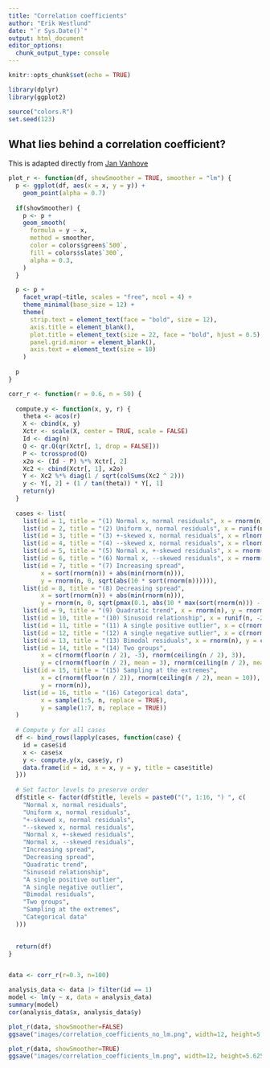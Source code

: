 ```yaml
---
title: "Correlation coefficients"
author: "Erik Westlund"
date: "`r Sys.Date()`"
output: html_document
editor_options: 
  chunk_output_type: console
---
```


```r
knitr::opts_chunk$set(echo = TRUE)

library(dplyr)
library(ggplot2)

source("colors.R")
set.seed(123)
```

## What lies behind a correlation coefficient?

This is adapted directly from [Jan Vanhove](https://janhove.github.io/posts/2016-11-21-what-correlations-look-like/)

```r

plot_r <- function(df, showSmoother = TRUE, smoother = "lm") {
  p <- ggplot(df, aes(x = x, y = y)) +
    geom_point(alpha = 0.7)
  
  if(showSmoother) {
    p <- p +
    geom_smooth(
      formula = y ~ x,
      method = smoother,
      color = colors$green$`500`,
      fill = colors$slate$`300`,
      alpha = 0.3,
    )
  }

  p <- p +
    facet_wrap(~title, scales = "free", ncol = 4) +
    theme_minimal(base_size = 12) +
    theme(
      strip.text = element_text(face = "bold", size = 12),
      axis.title = element_blank(),
      plot.title = element_text(size = 22, face = "bold", hjust = 0.5),
      panel.grid.minor = element_blank(),
      axis.text = element_text(size = 10)
    )
  
  p
}

corr_r <- function(r = 0.6, n = 50) {
  
  compute.y <- function(x, y, r) {
    theta <- acos(r)
    X <- cbind(x, y)
    Xctr <- scale(X, center = TRUE, scale = FALSE)
    Id <- diag(n)
    Q <- qr.Q(qr(Xctr[, 1, drop = FALSE]))
    P <- tcrossprod(Q)
    x2o <- (Id - P) %*% Xctr[, 2]
    Xc2 <- cbind(Xctr[, 1], x2o)
    Y <- Xc2 %*% diag(1 / sqrt(colSums(Xc2 ^ 2)))
    y <- Y[, 2] + (1 / tan(theta)) * Y[, 1]
    return(y)
  }
  
  cases <- list(
    list(id = 1, title = "(1) Normal x, normal residuals", x = rnorm(n), y = rnorm(n)),
    list(id = 2, title = "(2) Uniform x, normal residuals", x = runif(n, 0, 1), y = rnorm(n)),
    list(id = 3, title = "(3) +-skewed x, normal residuals", x = rlnorm(n, 5), y = rnorm(n)),
    list(id = 4, title = "(4) --skewed x, normal residuals", x = rlnorm(n, 5) * -1 + 5000, y = rnorm(n)),
    list(id = 5, title = "(5) Normal x, +-skewed residuals", x = rnorm(n), y = rlnorm(n, 5)),
    list(id = 6, title = "(6) Normal x, --skewed residuals", x = rnorm(n), y = -rlnorm(n, 5)),
    list(id = 7, title = "(7) Increasing spread", 
         x = sort(rnorm(n)) + abs(min(rnorm(n))), 
         y = rnorm(n, 0, sqrt(abs(10 * sort(rnorm(n)))))),
    list(id = 8, title = "(8) Decreasing spread", 
         x = sort(rnorm(n)) + abs(min(rnorm(n))), 
         y = rnorm(n, 0, sqrt(pmax(0.1, abs(10 * max(sort(rnorm(n))) - 10 * sort(rnorm(n))))))),
    list(id = 9, title = "(9) Quadratic trend", x = rnorm(n), y = rnorm(n) ^ 2),
    list(id = 10, title = "(10) Sinusoid relationship", x = runif(n, -2 * pi, 2 * pi), y = sin(runif(n, -2 * pi, 2 * pi))),
    list(id = 11, title = "(11) A single positive outlier", x = c(rnorm(n - 1), 10), y = c(rnorm(n - 1), 15)),
    list(id = 12, title = "(12) A single negative outlier", x = c(rnorm(n - 1), 10), y = c(rnorm(n - 1), -15)),
    list(id = 13, title = "(13) Bimodal residuals", x = rnorm(n), y = c(rnorm(floor(n / 2), mean = -3), rnorm(ceiling(n / 2), 3))),
    list(id = 14, title = "(14) Two groups", 
         x = c(rnorm(floor(n / 2), -3), rnorm(ceiling(n / 2), 3)), 
         y = c(rnorm(floor(n / 2), mean = 3), rnorm(ceiling(n / 2), mean = -3))),
    list(id = 15, title = "(15) Sampling at the extremes", 
         x = c(rnorm(floor(n / 2)), rnorm(ceiling(n / 2), mean = 10)), 
         y = rnorm(n)),
    list(id = 16, title = "(16) Categorical data", 
         x = sample(1:5, n, replace = TRUE), 
         y = sample(1:7, n, replace = TRUE))
  )
  
  # Compute y for all cases
  df <- bind_rows(lapply(cases, function(case) {
    id = case$id
    x <- case$x
    y <- compute.y(x, case$y, r)
    data.frame(id = id, x = x, y = y, title = case$title)
  }))
  
  # Set factor levels to preserve order
  df$title <- factor(df$title, levels = paste0("(", 1:16, ") ", c(
    "Normal x, normal residuals",
    "Uniform x, normal residuals",
    "+-skewed x, normal residuals",
    "--skewed x, normal residuals",
    "Normal x, +-skewed residuals",
    "Normal x, --skewed residuals",
    "Increasing spread",
    "Decreasing spread",
    "Quadratic trend",
    "Sinusoid relationship",
    "A single positive outlier",
    "A single negative outlier",
    "Bimodal residuals",
    "Two groups",
    "Sampling at the extremes",
    "Categorical data"
  )))
  

  return(df)
}


data <- corr_r(r=0.3, n=100)

analysis_data <- data |> filter(id == 1)
model <- lm(y ~ x, data = analysis_data)
summary(model)
cor(analysis_data$x, analysis_data$y)

plot_r(data, showSmoother=FALSE)
ggsave("images/correlation_coefficients_no_lm.png", width=12, height=5.625, dpi=300)

plot_r(data, showSmoother=TRUE)
ggsave("images/correlation_coefficients_lm.png", width=12, height=5.625, dpi=300)

```
